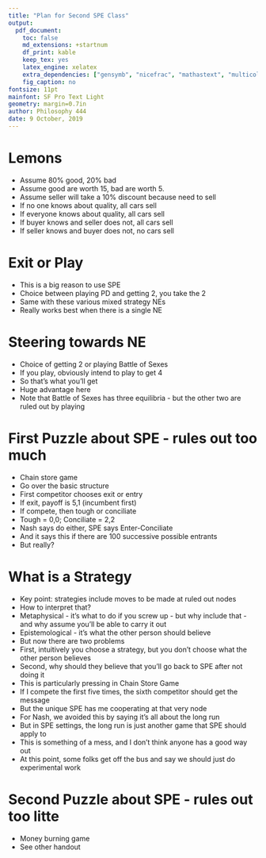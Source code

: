 ```yaml
---
title: "Plan for Second SPE Class"
output:
  pdf_document:
    toc: false
    md_extensions: +startnum
    df_print: kable
    keep_tex: yes
    latex_engine: xelatex
    extra_dependencies: ["gensymb", "nicefrac", "mathastext", "multicol"]
    fig_caption: no
fontsize: 11pt
mainfont: SF Pro Text Light
geometry: margin=0.7in
author: Philosophy 444
date: 9 October, 2019
---
```


# Lemons

- Assume 80% good, 20% bad
- Assume good are worth 15, bad are worth 5.
- Assume seller will take a 10% discount because need to sell
- If no one knows about quality, all cars sell
- If everyone knows about quality, all cars sell
- If buyer knows and seller does not, all cars sell
- If seller knows and buyer does not, no cars sell

# Exit or Play

- This is a big reason to use SPE
- Choice between playing PD and getting 2, you take the 2
- Same with these various mixed strategy NEs
- Really works best when there is a single NE

# Steering towards NE

- Choice of getting 2 or playing Battle of Sexes
- If you play, obviously intend to play to get 4
- So that's what you'll get
- Huge advantage here
- Note that Battle of Sexes has three equilibria - but the other two are ruled out by playing

# First Puzzle about SPE - rules out too much

- Chain store game
- Go over the basic structure
- First competitor chooses exit or entry
- If exit, payoff is 5,1 (incumbent first)
- If compete, then tough or conciliate
- Tough = 0,0; Conciliate = 2,2
- Nash says do either, SPE says Enter-Conciliate
- And it says this if there are 100 successive possible entrants
- But really?

# What is a Strategy

- Key point: strategies include moves to be made at ruled out nodes
- How to interpret that?
- Metaphysical - it's what to do if you screw up - but why include that - and why assume you'll be able to carry it out
- Epistemological - it's what the other person should believe
- But now there are two problems
- First, intuitively you choose a strategy, but you don't choose what the other person believes
- Second, why should they believe that you'll go back to SPE after not doing it
- This is particularly pressing in Chain Store Game
- If I compete the first five times, the sixth competitor should get the message
- But the unique SPE has me cooperating at that very node
- For Nash, we avoided this by saying it's all about the long run
- But in SPE settings, the long run is just another game that SPE should apply to
- This is something of a mess, and I don't think anyone has a good way out
- At this point, some folks get off the bus and say we should just do experimental work

# Second Puzzle about SPE - rules out too litte

- Money burning game
- See other handout

